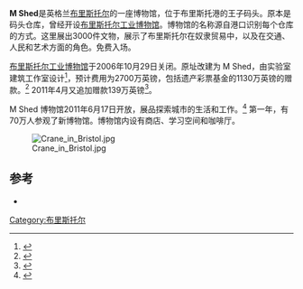 {{Infobox Museum
 |name         = M Shed
 |image        = File:The Matthew, M Shed, Bristol CNV00035 (10391769196).jpg
 |established  = 2011
 |location     = 英格兰[[布里斯托尔|布里斯托尔]] 王子码头, Wapping Road
 |coordinates  = {{coord|51.4473|-2.5986|display=inline,title}}
 |visitors     = 769,474(2018/19)
 |website      = {{url|www.bristolmuseums.org.uk/m-shed}}
}}
'''M Shed'''是英格兰[[布里斯托尔|布里斯托尔]]的一座博物馆，位于布里斯托港的王子码头。原本是码头仓库，曾经开设[[布里斯托尔工业博物馆|布里斯托尔工业博物馆]]。博物馆的名称源自港口识别每个仓库的方式。这里展出3000件文物，展示了布里斯托尔在奴隶贸易中，以及在交通、人民和艺术方面的角色。免费入场。

[[布里斯托尔工业博物馆|布里斯托尔工业博物馆]]于2006年10月29日关闭。原址改建为 M Shed，由实验室建筑工作室设计<ref name="Arch Daily LAB">{{cite news|title=M Shed Bristol Museum / LAB Architecture Studio|url=http://www.archdaily.com/147080/m-shed-bristol-museum-lab-architecture-studio/|accessdate=19 February 2013|newspaper=Arch Daily|date=2 July 2011|archive-date=2017-03-23|archive-url=https://web.archive.org/web/20170323014403/http://www.archdaily.com/147080/m-shed-bristol-museum-lab-architecture-studio|dead-url=no}}</ref>，预计费用为2700万英镑，包括遗产彩票基金的1130万英镑的赠款。<ref>{{cite news  |title=Date set for M Shed to open doors  |url=http://www.thisisbristol.co.uk/news/Date-set-M-Shed-open-doors/article-3166602-detail/article.html  |accessdate=3 April 2011  |newspaper=Bristol Evening Post  |date=2 January 2011  }}{{Dead link}}</ref> 2011年4月又追加赠款139万英镑<ref>{{Cite news|title=Bristol's M Shed gets extra £1.39m from lottery fund|url=https://www.bbc.co.uk/news/uk-england-bristol-13066682|date=13 April 2011|journal=[[BBC_News_Online|BBC News Online]]|accessdate=2021-01-01|archive-date=2020-06-04|archive-url=https://web.archive.org/web/20200604012625/https://www.bbc.co.uk/news/uk-england-bristol-13066682|dead-url=no}}</ref>。

M Shed 博物馆2011年6月17日开放，展品探索城市的生活和工作。<ref>{{cite web |title=M Shed |url=http://www.bristolmuseums.org.uk/m-shed |publisher=Bristol City Council |accessdate=5 August 2013 |archive-date=2021-01-17 |archive-url=https://web.archive.org/web/20210117175857/https://www.bristolmuseums.org.uk/m-shed/ |dead-url=no }}</ref> 第一年，有70万人参观了新博物馆。博物馆内设有商店、学习空间和咖啡厅。

[[File:Crane_in_Bristol.jpg|thumb]]

== 参考 ==
{{reflist}}
*{{Official website|http://www.bristolmuseums.org.uk}}
{{布里斯托尔}}
[[Category:布里斯托尔|Category:布里斯托尔]]